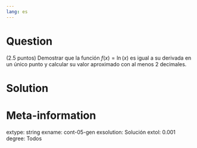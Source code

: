 ```yaml
---
lang: es
---
```


Question
========
(2.5 puntos) Demostrar que la función $f(x)=\ln(x)$ es igual a su derivada en un único punto y calcular su valor aproximado con al menos 2 decimales.

Solution
========


Meta-information
================
extype: string
exname: cont-05-gen
exsolution: Solución
extol: 0.001
degree: Todos